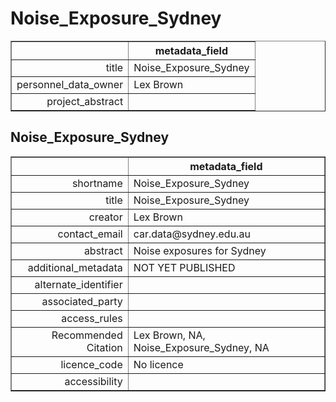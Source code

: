Noise_Exposure_Sydney
===
<!-- html table generated in R 3.6.0 by xtable 1.8-4 package -->
<!-- Fri May 22 19:16:12 2020 -->
<table border=1>
<tr> <th>  </th> <th> metadata_field </th>  </tr>
  <tr> <td align="right"> title </td> <td> Noise_Exposure_Sydney </td> </tr>
  <tr> <td align="right"> personnel_data_owner </td> <td> Lex Brown </td> </tr>
  <tr> <td align="right"> project_abstract </td> <td>  </td> </tr>
   </table>



Noise_Exposure_Sydney
---
<!-- html table generated in R 3.6.0 by xtable 1.8-4 package -->
<!-- Fri May 22 19:16:12 2020 -->
<table border=1>
<tr> <th>  </th> <th> metadata_field </th>  </tr>
  <tr> <td align="right"> shortname </td> <td> Noise_Exposure_Sydney </td> </tr>
  <tr> <td align="right"> title </td> <td> Noise_Exposure_Sydney </td> </tr>
  <tr> <td align="right"> creator </td> <td> Lex Brown </td> </tr>
  <tr> <td align="right"> contact_email </td> <td> car.data@sydney.edu.au </td> </tr>
  <tr> <td align="right"> abstract </td> <td> Noise exposures for Sydney </td> </tr>
  <tr> <td align="right"> additional_metadata </td> <td> NOT YET PUBLISHED </td> </tr>
  <tr> <td align="right"> alternate_identifier </td> <td>  </td> </tr>
  <tr> <td align="right"> associated_party </td> <td>  </td> </tr>
  <tr> <td align="right"> access_rules </td> <td>  </td> </tr>
  <tr> <td align="right"> Recommended Citation </td> <td> Lex Brown, NA, Noise_Exposure_Sydney, NA </td> </tr>
  <tr> <td align="right"> licence_code </td> <td> No licence </td> </tr>
  <tr> <td align="right"> accessibility </td> <td>  </td> </tr>
   </table>


